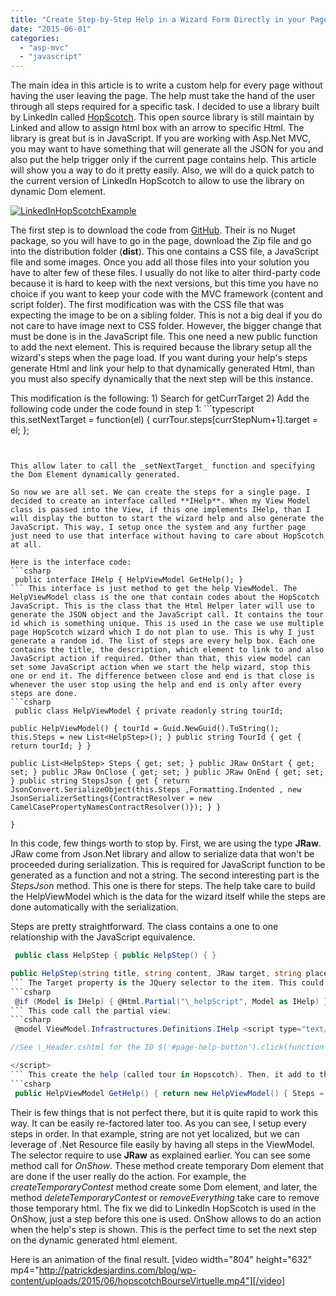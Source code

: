 ```yaml
---
title: "Create Step-by-Step Help in a Wizard Form Directly in your Page"
date: "2015-06-01"
categories: 
  - "asp-mvc"
  - "javascript"
---
```


The main idea in this article is to write a custom help for every page without having the user leaving the page. The help must take the hand of the user through all steps required for a specific task. I decided to use a library built by LinkedIn called [HopScotch](https://github.com/linkedin/hopscotch). This open source library is still maintain by Linked and allow to assign html box with an arrow to specific Html. The library is great but is in JavaScript. If you are working with Asp.Net MVC, you may want to have something that will generate all the JSON for you and also put the help trigger only if the current page contains help. This article will show you a way to do it pretty easily. Also, we will do a quick patch to the current version of LinkedIn HopScotch to allow to use the library on dynamic Dom element.

[![LinkedInHopScotchExample](http://patrickdesjardins.com/blog/wp-content/uploads/2015/04/LinkedInHopScotchExample-400x149.png)](http://patrickdesjardins.com/blog/create-step-by-step-help-in-a-wizard-form-directly-in-your-page/linkedinhopscotchexample)

The first step is to download the code from [GitHub](https://github.com/linkedin/hopscotch). Their is no Nuget package, so you will have to go in the page, download the Zip file and go into the distribution folder (**dist**). This one contains a CSS file, a JavaScript file and some images. Once you add all those files into your solution you have to alter few of these files. I usually do not like to alter third-party code because it is hard to keep with the next versions, but this time you have no choice if you want to keep your code with the MVC framework (content and script folder). The first modification was with the CSS file that was expecting the image to be on a sibling folder. This is not a big deal if you do not care to have image next to CSS folder. However, the bigger change that must be done is in the JavaScript file. This one need a new public function to add the next element. This is required because the library setup all the wizard's steps when the page load. If you want during your help's steps generate Html and link your help to that dynamically generated Html, than you must also specify dynamically that the next step will be this instance.

This modification is the following: 1) Search for getCurrTarget 2) Add the following code under the code found in step 1: ```typescript
this.setNextTarget = function(el) { currTour.steps[currStepNum+1].target = el; }; 
``` 


This allow later to call the _setNextTarget_ function and specifying the Dom Element dynamically generated.

So now we are all set. We can create the steps for a single page. I decided to create an interface called **IHelp**. When my View Model class is passed into the View, if this one implements IHelp, than I will display the button to start the wizard help and also generate the JavaScript. This way, I setup once the system and any further page just need to use that interface without having to care about HopScotch at all.

Here is the interface code: 
```csharp
 public interface IHelp { HelpViewModel GetHelp(); } 
``` This interface is just method to get the help ViewModel. The HelpViewModel class is the one that contain codes about the HopScotch JavaScript. This is the class that the Html Helper later will use to generate the JSON object and the JavaScript call. It contains the tour id which is something unique. This is used in the case we use multiple page HopScotch wizard which I do not plan to use. This is why I just generate a random id. The list of steps are every help box. Each one contains the title, the description, which element to link to and also JavaScript action if required. Other than that, this view model can set some JavaScript action when we start the help wizard, stop this one or end it. The difference between close and end is that close is whenever the user stop using the help and end is only after every steps are done. 
```csharp
 public class HelpViewModel { private readonly string tourId;

public HelpViewModel() { tourId = Guid.NewGuid().ToString(); this.Steps = new List<HelpStep>(); } public string TourId { get { return tourId; } }

public List<HelpStep> Steps { get; set; } public JRaw OnStart { get; set; } public JRaw OnClose { get; set; } public JRaw OnEnd { get; set; } public string StepsJson { get { return JsonConvert.SerializeObject(this.Steps ,Formatting.Indented , new JsonSerializerSettings{ContractResolver = new CamelCasePropertyNamesContractResolver()}); } }

} 
```

In this code, few things worth to stop by. First, we are using the type **JRaw**. JRaw come from Json.Net library and allow to serialize data that won't be proceeded during serialization. This is required for JavaScript function to be generated as a function and not a string. The second interesting part is the _StepsJson_ method. This one is there for steps. The help take care to build the HelpViewModel which is the data for the wizard itself while the steps are done automatically with the serialization.

Steps are pretty straightforward. The class contains a one to one relationship with the JavaScript equivalence. 
```csharp
 public class HelpStep { public HelpStep() { }

public HelpStep(string title, string content, JRaw target, string placement) { this.Title = title; this.Content = content; this.Target = target; this.Placement = placement; } public string Title { get; set; } public string Content { get; set; } public JRaw Target { get; set; } public JRaw OnPrev { get; set; } public JRaw OnNext { get; set; } public JRaw OnShow { get; set; } public string Placement { get; set; } } 
``` The Target property is the JQuery selector to the item. This could be also a straight JavaScript selector to the Dom element. The next part is to have something that use the View Model and to generate the HopScotch code. The partial view that hack has an helper is only used when the View Model implement the IHelp interface. Inside the layout.cshtml : 
```csharp
 @if (Model is IHelp) { @Html.Partial("\_helpScript", Model as IHelp) } 
``` This code call the partial view: 
```csharp
 @model ViewModel.Infrastructures.Definitions.IHelp <script type="text/javascript"> @{ var infoTour = Model.GetHelp(); } var tour = { id: "@infoTour.TourId", steps: @Html.Raw(infoTour.StepsJson), onClose : @infoTour.OnClose, onError : function (e){console.log(e);}, showPrevButton: false };

//See \_Header.cshtml for the ID $('#page-help-button').click(function () { hopscotch.startTour(tour); });

</script> 
``` This create the help (called tour in Hopscotch). Then, it add to the help button the action to start the help wizard. The generated code look like the one that can be found in the official website. To create the first help wizard, you just need to have your view model having the implementation using the IHelp. Here is an example: 
```csharp
 public HelpViewModel GetHelp() { return new HelpViewModel() { Steps = { new HelpStep("Join Contest", "You can join one or many contests.", new JRaw("$('#contest-unsubscribed-panel-header')[0]"), "bottom"), new HelpStep("Your Contest", "All the contest you are subscribed are listed here.", new JRaw("$('#contest-subscribed-panel-header')[0]"), "top") {OnShow = new JRaw("function(){createTemporaryContest();}")}, new HelpStep("All Existing Contests", "This is the title of the contest", new JRaw("$('tempo-title')[0]"), "top") {OnShow = new JRaw("function(){hopscotch.setNextTarget($('#tempo-description')[0]); }")}, new HelpStep("Time", "This is the remaining time of the contest", new JRaw("$('#tempo-description')[0]"), "bottom") {OnShow = new JRaw("function(){hopscotch.setNextTarget($('#tempo-number')[0]); }")}, new HelpStep("Participants", "This is the number of user already the contest", new JRaw("$('#tempo-number')[0]"), "top") {OnShow = new JRaw("function(){hopscotch.setNextTarget($('#tempo-description')[0]); }")}, new HelpStep("More Details", "Clicking on the contest will show you the full description of the contest. If you see this box having a shining animation, it means that is it a brand new contest.", new JRaw("$('#tempo-click-description')[0]"), "top") {OnShow = new JRaw("function(){deleteTemporaryContest(); }")}, new HelpStep("What Happen If...", "Once you join, the contest will leave this container and get into the joined contest above", new JRaw("$('#contest-subscribed')[0]"), "top") {OnNext = new JRaw("function(){deleteTemporaryContestFromJoinedContest();}")}, new HelpStep("Done", "Now is it your turn!", new JRaw("$('h1')[0]"), "bottom"){OnShow = new JRaw("function(){removeEverything();}")}, }, OnClose = new JRaw("function(){removeEverything();}") }; } 
```

Their is few things that is not perfect there, but it is quite rapid to work this way. It can be easily re-factored later too. As you can see, I setup every steps in order. In that example, string are not yet localized, but we can leverage of .Net Resource file easily by having all steps in the ViewModel. The selector require to use **JRaw** as explained earlier. You can see some method call for _OnShow_. These method create temporary Dom element that are done if the user really do the action. For example, the _createTemporaryContest_ method create some Dom element, and later, the method _deleteTemporaryContest_ or _removeEverything_ take care to remove those temporary html. The fix we did to LinkedIn HopScotch is used in the OnShow, just a step before this one is used. OnShow allows to do an action when the help's step is shown. This is the perfect time to set the next step on the dynamic generated html element.

Here is an animation of the final result. [video width="804" height="632" mp4="http://patrickdesjardins.com/blog/wp-content/uploads/2015/06/hopscotchBourseVirtuelle.mp4"][/video]
